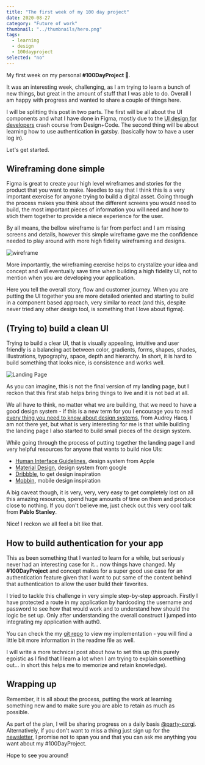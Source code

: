 ```yaml
---
title: "The first week of my 100 day project"
date: 2020-08-27
category: "Future of work"
thumbnail: "../thumbnails/hero.png"
tags:
  - learning
  - design
  - 100dayproject
selected: "no"
---
```


My first week on my personal **#100DayProject 🥳**.

It was an interesting week, challenging, as I am trying to learn a bunch of new things, but great in the amount of stuff that I was able to do. Overall I am happy with progress and wanted to share a couple of things here.

I will be splitting this post in two parts. The first will be all about the UI components and what I have done in Figma, mostly due to the [UI design for developers](https://designcode.io/ui-design-for-developers) crash course from Design+Code. The second thing will be about learning how to use authentication in gatsby. (basically how to have a user log in).

Let's get started. 

## Wireframing done simple

Figma is great to create your high level wireframes and stories for the product that you want to make. Needles to say that I think this is a very important exercise for anyone trying to build a digital asset. Going through the process makes you think about the different screens you would need to build, the most important pieces of information you will need and how to stich them together to provide a niece experience for the user.
 
By all means, the bellow wireframe is far from perfect and I am missing screens and details, however this simple wireframe gave me the confidence needed to play around with more high fidelity wireframing and designs.

![wireframe](../images/iKWireframe.png)

More importantly, the wireframing exercise helps to crystalize your idea and concept and will eventually save time when building a high fidelity UI, not to mention when you are developing your application. 

Here you tell the overall story, flow and customer journey. When you are putting the UI together you are more detailed oriented and starting to build in a component based approach, very similar to react (and this, despite never tried any other design tool, is something that I love about figma).

## (Trying to) build a clean UI 

Trying to build a clear UI, that is visually appealing, intuitive and user friendly is a balancing act between color, gradients, forms, shapes, shades, illustrations, typography, space, depth and hierarchy. In short, it is hard to build something that looks nice, is consistence and works well. 

![Landing Page](../images/LandingPage.png)

As you can imagine, this is not the final version of my landing page, but I reckon that this first stab helps bring things to live and it is not bad at all.   

We all have to think, no matter what we are building, that we need to have a good design system - if this is a new term for you I encourage you to read [every thing you need to know about design systems](https://uxdesign.cc/everything-you-need-to-know-about-design-systems-54b109851969), from Audrey Hacq. I am not there yet, but what is very interesting for me is that while building the landing page I also started to build small pieces of the design system.

While going through the process of putting together the landing page I and very helpful resources for anyone that wants to build nice UIs: 
- [Human Interface Guidelines](https://developer.apple.com/design/human-interface-guidelines/ios/overview/themes/), design system from Apple 
- [Material Design](https://material.io/design), design system from google
- [Dribbble](https://dribbble.com/), to get design inspiration
- [Mobbin](https://mobbin.design/), mobile design inspiration

A big caveat though, it is very, very, very easy to get completely lost on all this amazing resources, spend huge amounts of time on them and produce close to nothing. If you don't believe me, just check out this very cool talk from **Pablo Stanley**.

<YouTube youTubeId="bEg5ySTUGxE" />

Nice! I reckon we all feel a bit like that.

## How to build authentication for your app

This as been something that I wanted to learn for a while, but seriously never had an interesting case for it... now things have changed. My **#100DayProject** and concept makes for a super good use case for an authentication feature given that I want to put same of the content behind that authentication to allow the user build their favorites. 

I tried to tackle this challenge in very simple step-by-step approach. Firstly I have protected a route in my application by hardcoding the username and password to see how that would work and to understand how should the logic be set up. Only after understanding the overall construct I jumped into integrating my application with auth0. 

You can check the my [git repo](https://github.com/tiagofsanchez/gatsby-auth) to view my implementation - you will find a little bit more information in the readme file as well.   

I will write a more technical post about how to set this up (this purely egoistic as I find that I learn a lot when I am trying to explain something out... in short this helps me to memorize and retain knowledge).


## Wrapping up

Remember, it is all about the process, putting the work at learning something new and to make sure you are able to retain as much as possible.

As part of the plan, I will be sharing progress on a daily basis [@party-corgi](https://www.partycorgi.com/). Alternatively, if you don't want to miss a thing just sign up for the [newsletter](https://tiagofsanchez.ck.page/c6b98eda74), I promise not to span you and that you can ask me anything you want about my #100DayProject.

Hope to see you around!














